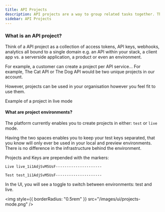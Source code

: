 ```yaml
---
title: API Projects
description: API projects are a way to group related tasks together. They can be used to organize tasks by department, team, or any other category that makes sense for your organization.
sidebar: API Projects
---
```


### What is an API project?

Think of a API project as a collection of access tokens, API keys, webhooks, analytics all bound to a single domain e.g. an API within your stack, a client app vs. a serverside application, a product or even an environment.

For example, a customer can create a project per API service... For example, The Cat API or The Dog API would be two unique projects in our account.

However, projects can be used in your organisation however you feel fit to use them.

Example of a project in live mode

#### What are project environments?

The platform currently enables you to create projects in either: `test` or `live` mode.

Having the two spaces enables you to keep your test keys separated, that you know will only ever be used in your local and preview environments. There is no difference in the infrastructure behind the environment.

Projects and Keys are prepended with the markers:

`Live live_1i1AdjSvM5UsF---------------------`

`Test test_1i1AdjSvM5UsF---------------------`

In the UI, you will see a toggle to switch between environments: test and live.

<img style={{ borderRadius: "0.5rem" }} src="/images/ui/projects-mode.png" />
